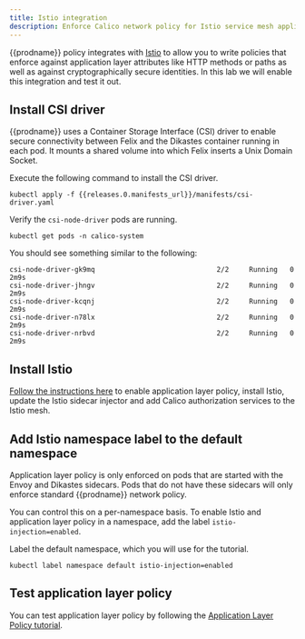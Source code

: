 ```yaml
---
title: Istio integration
description: Enforce Calico network policy for Istio service mesh applications.
---
```


{{prodname}} policy integrates with [Istio](https://istio.io) to allow you to write policies that enforce against
application layer attributes like HTTP methods or paths as well as against cryptographically secure identities. In this
lab we will enable this integration and test it out.

## Install CSI driver

{{prodname}} uses a Container Storage Interface (CSI) driver to enable secure connectivity between Felix and the Dikastes container
running in each pod. It mounts a shared volume into which Felix inserts a Unix Domain Socket.

Execute the following command to install the CSI driver.

```batch
kubectl apply -f {{releases.0.manifests_url}}/manifests/csi-driver.yaml
```

Verify the `csi-node-driver` pods are running.

```batch
kubectl get pods -n calico-system
```

You should see something similar to the following:

```
csi-node-driver-gk9mq                              2/2     Running   0             2m9s
csi-node-driver-jhngv                              2/2     Running   0             2m9s
csi-node-driver-kcqnj                              2/2     Running   0             2m9s
csi-node-driver-n78lx                              2/2     Running   0             2m9s
csi-node-driver-nrbvd                              2/2     Running   0             2m9s
```

## Install Istio

[Follow the instructions here](../../../network-policy/istio/app-layer-policyindex.mdx) to enable application layer policy, install Istio, update the
Istio sidecar injector and add Calico authorization services to the Istio mesh.

## Add Istio namespace label to the default namespace

Application layer policy is only enforced on pods that are started with the
Envoy and Dikastes sidecars. Pods that do not have these sidecars will
only enforce standard {{prodname}} network policy.

You can control this on a per-namespace basis. To enable Istio and application
layer policy in a namespace, add the label `istio-injection=enabled`.

Label the default namespace, which you will use for the tutorial.

```batch
kubectl label namespace default istio-injection=enabled
```

## Test application layer policy

You can test application layer policy by following the [Application Layer Policy tutorial](../../../network-policy/istio/enforce-policy-istio.mdx).
